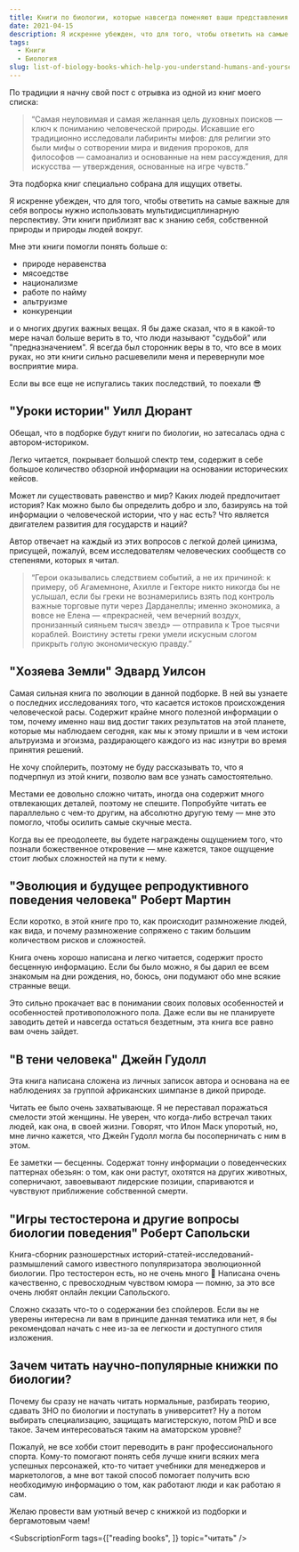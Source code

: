 ```yaml
---
title: Книги по биологии, которые навсегда поменяют ваши представления о людях и самом себе
date: 2021-04-15
description: Я искренне убежден, что для того, чтобы ответить на самые важные для себя вопросы нужно использовать мультидисциплинарную перспективу. Эти книги приблизят вас к знанию себя, собственной природы и природы людей вокруг.
tags:
  - Книги
  - Биология
slug: list-of-biology-books-which-help-you-understand-humans-and-yourself
---
```


По традиции я начну свой пост с отрывка из одной из книг моего списка: 

> “Самая неуловимая и самая желанная цель духовных поисков — ключ к пониманию человеческой природы. Искавшие его традиционно исследовали лабиринты мифов: для религии это были мифы о сотворении мира и видения пророков, для философов — самоанализ и основанные на нем рассуждения, для искусства — утверждения, основанные на игре чувств.”

Эта подборка книг специально собрана для ищущих ответы. 

Я искренне убежден, что для того, чтобы ответить на самые важные для себя вопросы нужно использовать мультидисциплинарную перспективу. Эти книги приблизят вас к знанию себя, собственной природы и природы людей вокруг.

Мне эти книги помогли понять больше о:

- природе неравенства
- мясоедстве
- национализме
- работе по найму
- альтруизме
- конкуренции

и о многих других важных вещах. Я бы даже сказал, что я в какой-то мере начал больше верить в то, что люди называют "судьбой" или "предназначением". Я всегда был сторонник веры в то, что все в моих руках, но эти книги сильно расшевелили меня и перевернули мое восприятие мира. 

Если вы все еще не испугались таких последствий, то поехали 😎

## "Уроки истории" Уилл Дюрант

Обещал, что в подборке будут книги по биологии, но затесалась одна с автором-историком. 

Легко читается, покрывает большой спектр тем, содержит в себе большое количество обзорной информации на основании исторических кейсов. 

Может ли существовать равенство и мир? Каких людей предпочитает история? Как можно было бы определить добро и зло, базируясь на той информации о человеческой истории, что у нас есть? Что является двигателем развития для государств и наций? 

Автор отвечает на каждый из этих вопросов с легкой долей цинизма, присущей, пожалуй, всем исследователям человеческих сообществ со степенями, которых я читал. 

> “Герои оказывались следствием событий, а не их причиной: к примеру, об Агамемноне, Ахилле и Гекторе никто никогда бы не услышал, если бы греки не вознамерились взять под контроль важные торговые пути через Дарданеллы; именно экономика, а вовсе не Елена — «прекрасней, чем вечерний воздух, пронизанный сияньем тысяч звезд» — отправила к Трое тысячи кораблей. Воистину эстеты греки умели искусным слогом прикрыть голую экономическую правду.”

## "Хозяева Земли" Эдвард Уилсон

Самая сильная книга по эволюции в данной подборке. В ней вы узнаете о последних исследованиях того, что касается истоков происхождения человеческой расы. Содержит крайне много полезной информации о том, почему именно наш вид достиг таких результатов на этой планете, которые мы наблюдаем сегодня, как мы к этому пришли и в чем истоки альтруизма и эгоизма, раздирающего каждого из нас изнутри во время принятия решений.

Не хочу спойлерить, поэтому не буду рассказывать то, что я подчерпнул из этой книги, позволю вам все узнать самостоятельно. 

Местами ее довольно сложно читать, иногда она содержит много отвлекающих деталей, поэтому не спешите. Попробуйте читать ее параллельно с чем-то другим, на абсолютно другую тему — мне это помогло, чтобы осилить самые скучные места. 

Когда вы ее преодолеете, вы будете награждены ощущением того, что познали божественное откровение — мне кажется, такое ощущение стоит любых сложностей на пути к нему.

## "Эволюция и будущее репродуктивного поведения человека" Роберт Мартин

Если коротко, в этой книге про то, как происходит размножение людей, как вида, и почему размножение сопряжено с таким большим количеством рисков и сложностей.

Книга очень хорошо написана и легко читается, содержит просто бесценную информацию. Если бы было можно, я бы дарил ее всем знакомым на дни рождения, но, боюсь, они подумают обо мне всякие странные вещи.

Это сильно прокачает вас в понимании своих половых особенностей и особенностей противоположного пола. Даже если вы не планируете заводить детей и навсегда остаться бездетным, эта книга все равно вам очень зайдет. 

## "В тени человека" Джейн Гудолл

Эта книга написана сложена из личных записок автора и основана на ее наблюдениях за группой африканских шимпанзе в дикой природе. 

Читать ее было очень захватывающе. Я не переставал поражаться смелости этой женщины. Не уверен, что когда-либо встречал таких людей, как она, в своей жизни. Говорят, что Илон Маск упоротый, но, мне лично кажется, что Джейн Гудолл могла бы посоперничать с ним в этом.

Ее заметки — бесценны. Содержат тонну информации о поведенческих паттернах обезьян: о том, как они растут, охотятся на других животных, соперничают, завоевывают лидерские позиции, спариваются и чувствуют приближение собственной смерти. 

## "Игры тестостерона и другие вопросы биологии поведения" Роберт Сапольски

Книга-сборник разношерстных историй-статей-исследований-размышлений самого известного популяризатора эволюционной биологии. Про тестостерон есть, но не очень много 🙂 Написана очень качественно, с превосходным чувством юмора — помню, за это все очень любят онлайн лекции Сапольского. 

Сложно сказать что-то о содержании без спойлеров. Если вы не уверены интересна ли вам в принципе данная тематика или нет, я бы рекомендовал начать с нее из-за ее легкости и доступного стиля изложения.

## Зачем читать научно-популярные книжки по биологии?

Почему бы сразу не начать читать нормальные, разбирать теорию, сдавать ЗНО по биологии и поступать в университет? Ну а потом выбирать специализацию, защищать магистерскую, потом PhD и все такое. Зачем интересоваться таким на аматорском уровне?

Пожалуй, не все хобби стоит переводить в ранг профессионального спорта. Кому-то помогают понять себя лучше книги всяких мега успешных персонажей, кто-то читает учебники для менеджеров и маркетологов, а мне вот такой способ помогает получить всю необходимую информацию о том, как работают люди и как работаю я сам.

Желаю провести вам уютный вечер с книжкой из подборки и бергамотовым чаем!

<SubscriptionForm
  tags={["reading books", ]}
  topic="читать"
/>
